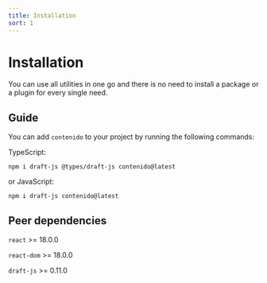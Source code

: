 ```yaml
---
title: Installation
sort: 1
---
```


# Installation

You can use all utilities in one go and there is no need to install a package or a plugin for every single need.

## Guide

You can add `contenido` to your project by running the following commands:

TypeScript:

```shell
npm i draft-js @types/draft-js contenido@latest
```

or JavaScript:

```shell
npm i draft-js contenido@latest
```

## Peer dependencies

`react` >= 18.0.0

`react-dom` >= 18.0.0

`draft-js` >= 0.11.0
